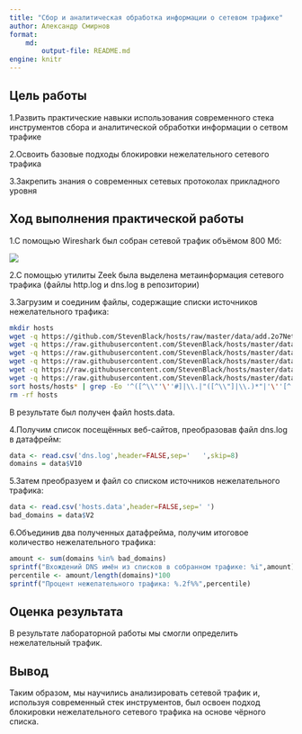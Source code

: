 ```yaml
---
title: "Сбор и аналитическая обработка информации о сетевом трафике"
author: Александр Смирнов
format: 
    md:
        output-file: README.md
engine: knitr
---
```


## Цель работы

1.Развить практические навыки использования современного стека инструментов сбора и аналитической обработки информации о сетвом трафике

2.Освоить базовые подходы блокировки нежелательного сетевого трафика

3.Закрепить знания о современных сетевых протоколах прикладного уровня

## Ход выполнения практической работы

1.C помощью Wireshark был собран сетевой трафик объёмом 800 Мб:

![](screenshots/1.png){fig-align="center"}

2.C помощью утилиты Zeek была выделена метаинформация сетевого трафика (файлы http.log и dns.log в репозитории)

3.Загрузим и соединим файлы, содержащие списки источников нежелательного трафика:
```bash
mkdir hosts
wget -q https://github.com/StevenBlack/hosts/raw/master/data/add.2o7Net/hosts -O hosts/hosts.1
wget -q https://raw.githubusercontent.com/StevenBlack/hosts/master/data/KADhosts/hosts -O hosts/hosts.2
wget -q https://raw.githubusercontent.com/StevenBlack/hosts/master/data/yoyo.org/hosts -O hosts/hosts.3
wget -q https://raw.githubusercontent.com/StevenBlack/hosts/master/data/tiuxo/hosts -O hosts/hosts.4
wget -q https://raw.githubusercontent.com/StevenBlack/hosts/master/data/URLHaus/hosts -O hosts/hosts.5
wget -q https://raw.githubusercontent.com/StevenBlack/hosts/master/data/mvps.org/hosts -O hosts/hosts.6
sort hosts/hosts* | grep -Eo '^([^\\"'\''#]|\\.|"([^\\"]|\\.)*"|'\''[^'\'']*'\'')*' | uniq > hosts.data
rm -rf hosts
```
    
В результате был получен файл hosts.data.

4.Получим список посещённых веб-сайтов, преобразовав файл dns.log в датафрейм:

```r
data <- read.csv('dns.log',header=FALSE,sep='	',skip=8)
domains = data$V10
```

5.Затем преобразуем и файл со списком источников нежелательного трафика:

```r
data <- read.csv('hosts.data',header=FALSE,sep=' ')
bad_domains = data$V2
```

6.Объединив два полученных датафрейма, получим итоговое количество нежелательного трафика:
```r
amount <- sum(domains %in% bad_domains)
sprintf("Вхождений DNS имён из списков в собранном трафике: %i",amount)
percentile <- amount/length(domains)*100
sprintf("Процент нежелательного трафика: %.2f%%",percentile)
```

## Оценка результата

В результате лабораторной работы мы смогли определить нежелательный трафик.

## Вывод

Таким образом, мы научились анализировать сетевой трафик и, используя современный стек инструментов, был освоен подход блокировки нежелательного сетевого трафика на основе чёрного списка.